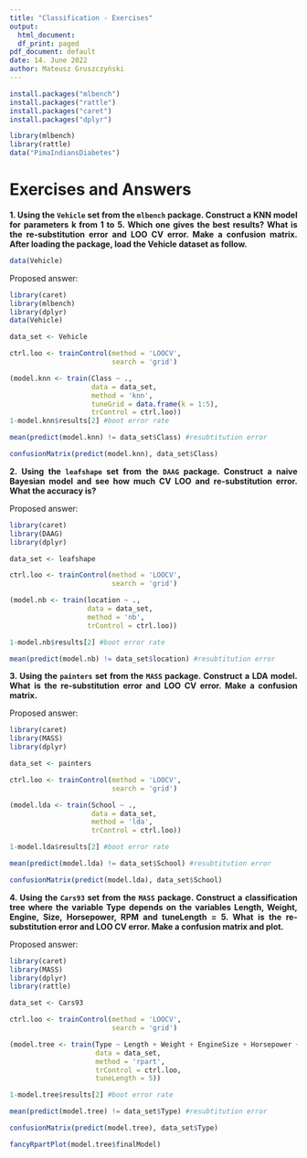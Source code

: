 ---
title: "Classification - Exercises"
output:
  html_document:
  df_print: paged
pdf_document: default
date: 14. June 2022
author: Mateusz Gruszczyński
---
  
<style>
body {
text-align: justify}
</style>
  
```{r, include = FALSE, results = FALSE, warning = FALSE, message = FALSE}
install.packages("mlbench")
install.packages("rattle")
install.packages("caret")
install.packages("dplyr")
```

```{r, include = FALSE, results = FALSE, warning = FALSE, message = FALSE}
library(mlbench)
library(rattle)
data("PimaIndiansDiabetes")
```
# Exercises and Answers

**1. Using the `Vehicle` set from the `mlbench` package. Construct a KNN model for parameters k from 1 to 5. Which one gives the best results? What is the re-substitution error and LOO CV error. Make a confusion matrix. After loading the package, load the Vehicle dataset as follow.**

```{r, warning = FALSE, message = FALSE}
data(Vehicle)
```

Proposed answer:
  
```{r, eval = TRUE, warning = FALSE, message = FALSE}
library(caret)
library(mlbench)
library(dplyr)
data(Vehicle)

data_set <- Vehicle

ctrl.loo <- trainControl(method = 'LOOCV',
                         search = 'grid') 

(model.knn <- train(Class ~ ., 
                    data = data_set, 
                    method = 'knn', 
                    tuneGrid = data.frame(k = 1:5),
                    trControl = ctrl.loo))
1-model.knn$results[2] #boot error rate 

mean(predict(model.knn) != data_set$Class) #resubtitution error

confusionMatrix(predict(model.knn), data_set$Class)

```


**2. Using the `leafshape` set from the `DAAG` package. Construct a naive Bayesian model and see how much CV LOO and re-substitution error. What the accuracy is?**

Proposed answer:
  
```{r, eval = TRUE, warning = FALSE, message = FALSE}
library(caret)
library(DAAG)
library(dplyr)

data_set <- leafshape

ctrl.loo <- trainControl(method = 'LOOCV',
                         search = 'grid') 

(model.nb <- train(location ~ ., 
                   data = data_set, 
                   method = 'nb',
                   trControl = ctrl.loo))

1-model.nb$results[2] #boot error rate 

mean(predict(model.nb) != data_set$location) #resubtitution error

```


**3. Using the `painters` set from the `MASS` package. Construct a LDA model. What is the re-substitution error and LOO CV error. Make a confusion matrix.**

Proposed answer:
  
```{r, eval = TRUE, warning = FALSE, message = FALSE}
library(caret)
library(MASS)
library(dplyr)

data_set <- painters

ctrl.loo <- trainControl(method = 'LOOCV',
                         search = 'grid') 

(model.lda <- train(School ~ ., 
                    data = data_set, 
                    method = 'lda',
                    trControl = ctrl.loo))

1-model.lda$results[2] #boot error rate 

mean(predict(model.lda) != data_set$School) #resubtitution error

confusionMatrix(predict(model.lda), data_set$School)

```


**4. Using the `Cars93` set from the `MASS` package. Construct a classification tree where the variable Type depends on the variables Length, Weight, Engine, Size, Horsepower, RPM and tuneLength = 5. What is the re-substitution error and LOO CV error. Make a confusion matrix and plot.**

Proposed answer:
  
```{r, eval = TRUE, warning = FALSE, message = FALSE}

library(caret)
library(MASS)
library(dplyr)
library(rattle)

data_set <- Cars93

ctrl.loo <- trainControl(method = 'LOOCV',
                         search = 'grid') 

(model.tree <- train(Type ~ Length + Weight + EngineSize + Horsepower + RPM, 
                     data = data_set, 
                     method = 'rpart',
                     trControl = ctrl.loo,
                     tuneLength = 5))

1-model.tree$results[2] #boot error rate 

mean(predict(model.tree) != data_set$Type) #resubtitution error

confusionMatrix(predict(model.tree), data_set$Type)

fancyRpartPlot(model.tree$finalModel)
```